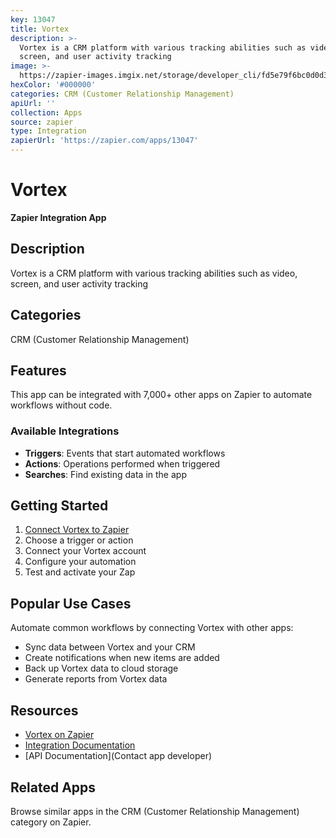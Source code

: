 ```yaml
---
key: 13047
title: Vortex
description: >-
  Vortex is a CRM platform with various tracking abilities such as video,
  screen, and user activity tracking
image: >-
  https://zapier-images.imgix.net/storage/developer_cli/fd5e79f6bc0d0d36cc6a0b7c45b55062.png?auto=format%2Ccompress&ixlib=python-3.0.0&q=50
hexColor: '#000000'
categories: CRM (Customer Relationship Management)
apiUrl: ''
collection: Apps
source: zapier
type: Integration
zapierUrl: 'https://zapier.com/apps/13047'
---
```

# Vortex

**Zapier Integration App**

## Description

Vortex is a CRM platform with various tracking abilities such as video, screen, and user activity tracking

## Categories

CRM (Customer Relationship Management)

## Features

This app can be integrated with 7,000+ other apps on Zapier to automate workflows without code.

### Available Integrations

- **Triggers**: Events that start automated workflows
- **Actions**: Operations performed when triggered
- **Searches**: Find existing data in the app

## Getting Started

1. [Connect Vortex to Zapier](https://zapier.com/apps/13047)
2. Choose a trigger or action
3. Connect your Vortex account
4. Configure your automation
5. Test and activate your Zap

## Popular Use Cases

Automate common workflows by connecting Vortex with other apps:

- Sync data between Vortex and your CRM
- Create notifications when new items are added
- Back up Vortex data to cloud storage
- Generate reports from Vortex data

## Resources

- [Vortex on Zapier](https://zapier.com/apps/13047)
- [Integration Documentation](https://zapier.com/apps/13047/integrations)
- [API Documentation](Contact app developer)

## Related Apps

Browse similar apps in the CRM (Customer Relationship Management) category on Zapier.

